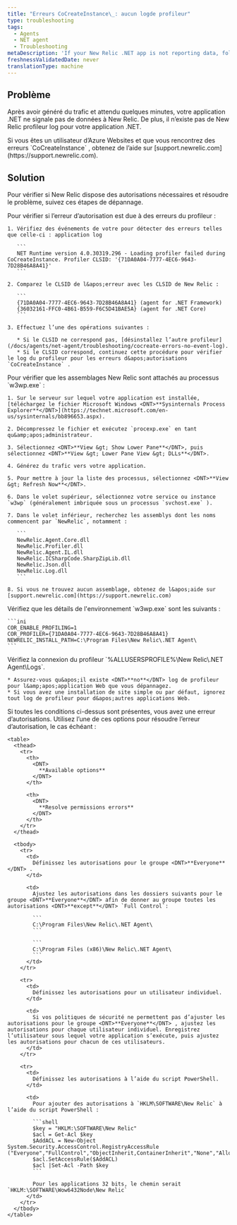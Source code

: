 ```yaml
---
title: "Erreurs CoCreateInstance\_: aucun logde profileur"
type: troubleshooting
tags:
  - Agents
  - NET agent
  - Troubleshooting
metaDescription: 'If your New Relic .NET app is not reporting data, follow these troubleshooting steps to check for CoCreateInstance errors related to permissions.'
freshnessValidatedDate: never
translationType: machine
---
```


## Problème

Après avoir généré du trafic et attendu quelques minutes, votre application .NET ne signale pas de données à New Relic. De plus, il n’existe pas de New Relic profileur log pour votre application .NET.

<Callout variant="important">
  Si vous êtes un utilisateur d’Azure Websites et que vous rencontrez des erreurs `CoCreateInstance` , obtenez de l’aide sur [support.newrelic.com](https://support.newrelic.com).
</Callout>

## Solution

Pour vérifier si New Relic dispose des autorisations nécessaires et résoudre le problème, suivez ces étapes de dépannage.

<CollapserGroup>
  <Collapser id="clsid-errors" title="Vérifiez les erreurs CLSID du profileur.">
    Pour vérifier si l’erreur d’autorisation est due à des erreurs du profileur :

    1. Vérifiez des événements de votre pour détecter des erreurs telles que celle-ci : application log

       ```
       NET Runtime version 4.0.30319.296 - Loading profiler failed during CoCreateInstance. Profiler CLSID: '{71DA0A04-7777-4EC6-9643-7D28B46A8A41}'
       ```

    2. Comparez le CLSID de l&apos;erreur avec les CLSID de New Relic :

       ```
       {71DA0A04-7777-4EC6-9643-7D28B46A8A41} (agent for .NET Framework)
       {36032161-FFC0-4B61-B559-F6C5D41BAE5A} (agent for .NET Core)
       ```

    3. Effectuez l’une des opérations suivantes :

       * Si le CLSID ne correspond pas, [désinstallez l’autre profileur](/docs/agents/net-agent/troubleshooting/cocreate-errors-no-event-log).
       * Si le CLSID correspond, continuez cette procédure pour vérifier le log du profileur pour les erreurs d&apos;autorisations `CoCreateInstance` .
  </Collapser>

  <Collapser id="mscorlib" title="Vérifiez les assemblages New Relic.">
    Pour vérifier que les assemblages New Relic sont attachés au processus `w3wp.exe` :

    1. Sur le serveur sur lequel votre application est installée, [téléchargez le fichier Microsoft Windows <DNT>**Sysinternals Process Explorer**</DNT>](https://technet.microsoft.com/en-us/sysinternals/bb896653.aspx).

    2. Décompressez le fichier et exécutez `procexp.exe` en tant qu&amp;apos;administrateur.

    3. Sélectionnez <DNT>**View &gt; Show Lower Pane**</DNT>, puis sélectionnez <DNT>**View &gt; Lower Pane View &gt; DLLs**</DNT>.

    4. Générez du trafic vers votre application.

    5. Pour mettre à jour la liste des processus, sélectionnez <DNT>**View &gt; Refresh Now**</DNT>.

    6. Dans le volet supérieur, sélectionnez votre service ou instance `w3wp` (généralement imbriquée sous un processus `svchost.exe` ).

    7. Dans le volet inférieur, recherchez les assemblys dont les noms commencent par `NewRelic`, notamment :

       ```
       NewRelic.Agent.Core.dll
       NewRelic.Profiler.dll
       NewRelic.Agent.IL.dll
       NewRelic.ICSharpCode.SharpZipLib.dll
       NewRelic.Json.dll
       NewRelic.Log.dll
       ```

    8. Si vous ne trouvez aucun assemblage, obtenez de l&apos;aide sur [support.newrelic.com](https://support.newrelic.com)
  </Collapser>

  <Collapser id="w3wp" title="Vérifiez les détails de l'environnement w3wp.exe.">
    Vérifiez que les détails de l&apos;environnement `w3wp.exe` sont les suivants :

    ```ini
    COR_ENABLE_PROFILING=1
    COR_PROFILER={71DA0A04-7777-4EC6-9643-7D28B46A8A41}
    NEWRELIC_INSTALL_PATH=C:\Program Files\New Relic\.NET Agent\
    ```
  </Collapser>

  <Collapser id="allusersprofile" title="Vérifiez le log du profileur.">
    Vérifiez la connexion du profileur `%ALLUSERSPROFILE%\New Relic\.NET Agent\Logs`.

    * Assurez-vous qu&apos;il existe <DNT>**no**</DNT> log de profileur pour l&amp;apos;application Web que vous dépannagez.
    * Si vous avez une installation de site simple ou par défaut, ignorez tout log de profileur pour d&apos;autres applications Web.
  </Collapser>

  <Collapser id="everyone-group" title="Résoudre l'erreur d'autorisations.">
    Si toutes les conditions ci-dessus sont présentes, vous avez une erreur d’autorisations. Utilisez l’une de ces options pour résoudre l’erreur d’autorisation, le cas échéant :

    <table>
      <thead>
        <tr>
          <th>
            <DNT>
              **Available options**
            </DNT>
          </th>

          <th>
            <DNT>
              **Resolve permissions errors**
            </DNT>
          </th>
        </tr>
      </thead>

      <tbody>
        <tr>
          <td>
            Définissez les autorisations pour le groupe <DNT>**Everyone**</DNT> .
          </td>

          <td>
            Ajustez les autorisations dans les dossiers suivants pour le groupe <DNT>**Everyone**</DNT> afin de donner au groupe toutes les autorisations <DNT>**except**</DNT> `Full Control`:

            ```
            C:\Program Files\New Relic\.NET Agent\
            ```

            ```
            C:\Program Files (x86)\New Relic\.NET Agent\
            ```
          </td>
        </tr>

        <tr>
          <td>
            Définissez les autorisations pour un utilisateur individuel.
          </td>

          <td>
            Si vos politiques de sécurité ne permettent pas d’ajuster les autorisations pour le groupe <DNT>**Everyone**</DNT> , ajustez les autorisations pour chaque utilisateur individuel. Enregistrez l’utilisateur sous lequel votre application s’exécute, puis ajustez les autorisations pour chacun de ces utilisateurs.
          </td>
        </tr>

        <tr>
          <td>
            Définissez les autorisations à l’aide du script PowerShell.
          </td>

          <td>
            Pour ajouter des autorisations à `HKLM\SOFTWARE\New Relic` à l’aide du script PowerShell :

            ```shell
            $key = "HKLM:\SOFTWARE\New Relic"
            $acl = Get-Acl $key
            $AddACL = New-Object System.Security.AccessControl.RegistryAccessRule ("Everyone","FullControl","ObjectInherit,ContainerInherit","None","Allow")
            $acl.SetAccessRule($AddACL)
            $acl |Set-Acl -Path $key
            ```

            Pour les applications 32 bits, le chemin serait `HKLM:\SOFTWARE\Wow6432Node\New Relic`
          </td>
        </tr>
      </tbody>
    </table>
  </Collapser>
</CollapserGroup>